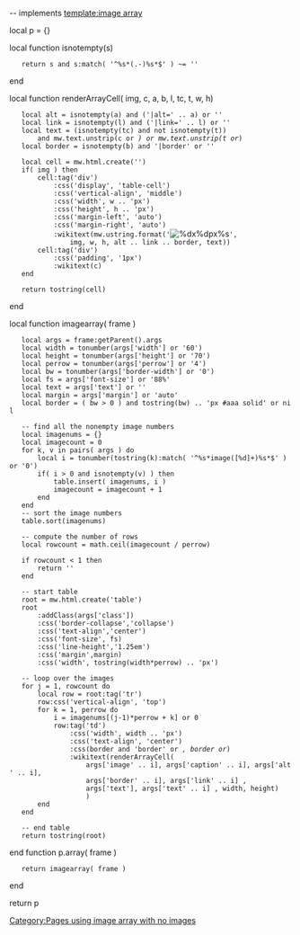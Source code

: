 -- implements [[template:image_array|template:image array]]

local p = {}

local function isnotempty(s)
	return s and s:match( '^%s*(.-)%s*$' ) ~= ''
end

local function renderArrayCell( img, c, a, b, l, tc, t, w, h)
	local alt = isnotempty(a) and ('|alt=' .. a) or ''
	local link = isnotempty(l) and ('|link=' .. l) or ''
	local text = (isnotempty(tc) and not isnotempty(t)) 
		and mw.text.unstrip(c or '') or mw.text.unstrip(t or '')
	local border = isnotempty(b) and '|border' or ''
		
	local cell = mw.html.create('')
	if( img ) then
		cell:tag('div')
			:css('display', 'table-cell')
			:css('vertical-align', 'middle')
			:css('width', w .. 'px')
			:css('height', h .. 'px')
			:css('margin-left', 'auto')
			:css('margin-right', 'auto')
			:wikitext(mw.ustring.format('[[File:%s|%dx%dpx%s]]', 
				img, w, h, alt .. link .. border, text))
		cell:tag('div')
			:css('padding', '1px')
			:wikitext(c)
	end
	
	return tostring(cell)
end

local function imagearray( frame )
	local args = frame:getParent().args
	local width = tonumber(args['width'] or '60')
	local height = tonumber(args['height'] or '70')
	local perrow = tonumber(args['perrow'] or '4')
	local bw = tonumber(args['border-width'] or '0')
	local fs = args['font-size'] or '88%'
	local text = args['text'] or ''
	local margin = args['margin'] or 'auto'
	local border = ( bw > 0 ) and tostring(bw) .. 'px #aaa solid' or nil

	-- find all the nonempty image numbers
	local imagenums = {}
	local imagecount = 0
	for k, v in pairs( args ) do
		local i = tonumber(tostring(k):match( '^%s*image([%d]+)%s*$' ) or '0')
		if( i > 0 and isnotempty(v) ) then
			table.insert( imagenums, i )
			imagecount = imagecount + 1
		end
	end
	-- sort the image numbers
	table.sort(imagenums)
	
	-- compute the number of rows
	local rowcount = math.ceil(imagecount / perrow)
	
	if rowcount < 1 then
		return '[[Category:Pages_using_image_array_with_no_images|Category:Pages using image array with no images]]'
	end

	-- start table
	root = mw.html.create('table')
	root
		:addClass(args['class'])
		:css('border-collapse','collapse')
		:css('text-align','center')
		:css('font-size', fs)
		:css('line-height','1.25em')
		:css('margin',margin)
		:css('width', tostring(width*perrow) .. 'px')

	-- loop over the images
	for j = 1, rowcount do
		local row = root:tag('tr')
		row:css('vertical-align', 'top')
		for k = 1, perrow do
			i = imagenums[(j-1)*perrow + k] or 0
			row:tag('td')
				:css('width', width .. 'px')
				:css('text-align', 'center')
				:css(border and 'border' or '', border or '')
				:wikitext(renderArrayCell( 
					args['image' .. i], args['caption' .. i], args['alt' .. i], 
					args['border' .. i], args['link' .. i] , 
					args['text'], args['text' .. i] , width, height)
					)
		end
	end
    
	-- end table
    return tostring(root)
end
function p.array( frame )
    return imagearray( frame )
end
 
return p